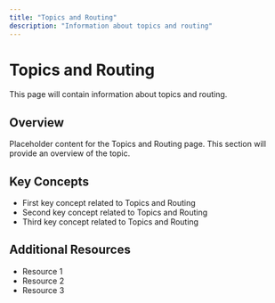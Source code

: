 ```yaml
---
title: "Topics and Routing"
description: "Information about topics and routing"
---
```


# Topics and Routing

This page will contain information about topics and routing.

## Overview

Placeholder content for the Topics and Routing page. This section will provide an overview of the topic.

## Key Concepts

- First key concept related to Topics and Routing
- Second key concept related to Topics and Routing
- Third key concept related to Topics and Routing

## Additional Resources

- Resource 1
- Resource 2
- Resource 3
